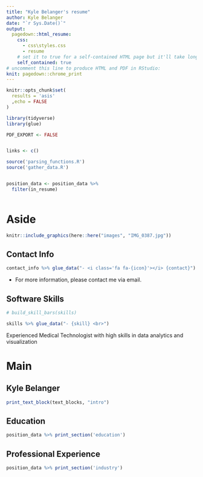 ```yaml
---
title: "Kyle Belanger's resume"
author: Kyle Belanger
date: "`r Sys.Date()`"
output:
  pagedown::html_resume:
    css:
      - css\styles.css
      - resume
    # set it to true for a self-contained HTML page but it'll take longer to render
    self_contained: true
# uncomment this line to produce HTML and PDF in RStudio:
knit: pagedown::chrome_print
---
```



```r
knitr::opts_chunk$set(
  results = 'asis'
  ,echo = FALSE
)

library(tidyverse)
library(glue)

PDF_EXPORT <- FALSE


links <- c()

source('parsing_functions.R') 
source('gather_data.R')


position_data <- position_data %>% 
  filter(in_resume)
  

```


Aside
================================================================================

```r
knitr::include_graphics(here::here("images", "IMG_0387.jpg"))
```


<!-- ![Kyle Belanger](images/IMG_0387.JPG){width=80%} -->


Contact Info {#contact}
--------------------------------------------------------------------------------

```r

contact_info %>% glue_data("- <i class='fa fa-{icon}'></i> {contact}")


```

- For more information, please contact me via email.


Software Skills {#skills}
--------------------------------------------------------------------------------

```r

# build_skill_bars(skills)

skills %>% glue_data("- {skill} <br>")


```

Experienced Medical Technologist with high skills in data analytics and visualization



Main
================================================================================

Kyle Belanger {#title}
--------------------------------------------------------------------------------

<!-- ### Currently searching for a PhD student position -->

```r
print_text_block(text_blocks, "intro")

```


Education {data-icon=graduation-cap data-concise=true}
--------------------------------------------------------------------------------

```r
position_data %>% print_section('education')
```


Professional Experience {data-icon=suitcase}
--------------------------------------------------------------------------------

```r
position_data %>% print_section('industry')
```



